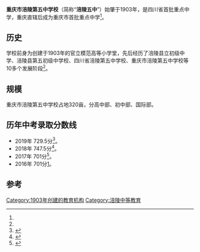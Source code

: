 {{Infobox Highschool
|校徽=
|中学名称 = 重庆市涪陵第五中学校
|EnglishName = No.5 Middle School Fuling Chongqing
|所在地 = [[中华人民共和国|中华人民共和国]][[重庆市|重庆市]][[涪陵区|涪陵区]]
|现任校长=秦勇<ref>{{cite web| language =zh-hans| publisher =涪陵五中官方网站| title =党委书记、校长秦勇| url =http://www.flwz.cn/xxgk/ShowArticle.asp?ArticleID=1132| date =2012-02-11| accessdate =2014-08-25| archive-date =2014-08-26| archive-url =https://web.archive.org/web/20140826130645/http://www.flwz.cn/xxgk/ShowArticle.asp?ArticleID=1132| dead-url =yes}}</ref>
|建立时间=1911年<br />{{QING-1889}}[[宣统|宣统]]三年
|校训=正心养德
|校风=博学笃行
|教风=
|学风=
|紀念日 =
|校园=[[重庆市|重庆市]][[涪陵区|涪陵区]]迎宾大道555号
|学校类型=公立
|学生数量=6900余<ref name="简介">>{{cite web| language =zh-hans| publisher =涪陵五中官方网站| title =涪陵五中简介| url =http://www.flwz.cn/xxgk/ShowArticle.asp?ArticleID=1138| date =2012-02-11| accessdate =2014-08-25| archive-date =2014-08-26| archive-url =https://web.archive.org/web/20140826130434/http://www.flwz.cn/xxgk/ShowArticle.asp?ArticleID=1138| dead-url =yes}}</ref>
|教员数量=教职员工364人<ref name="简介" />
|校园面积=320亩<ref name="简介" />
|网站=http://www.flwz.cn/
}}

'''重庆市涪陵第五中学校'''（简称“'''涪陵五中'''”）始肇于1903年，是四川省首批重点中学，重庆直辖后成为重庆市首批重点中学<ref name="简介" />。

== 历史 ==
学校前身为创建于1903年的官立模范高等小学堂，先后经历了涪陵县立初级中学、涪陵县第五初级中学校、四川省涪陵第五中学校、重庆市涪陵第五中学校等10多个发展阶段<ref name="简介" />。

== 规模 ==
重庆市涪陵第五中学校占地320亩，分高中部、初中部、国际部。

== 历年中考录取分数线 ==

* 2019年 729.5分<ref>{{Cite web|title=重磅！涪陵区2019年普通高中招生录取分数线出炉，五中分数线最高！_考生|url=http://www.sohu.com/a/323068236_164709|accessdate=2020-02-14|work=www.sohu.com|language=en}}</ref>。
* 2018年 747.5分<ref>{{Cite web|title=2018涪陵中考分数线(涪陵五中、实验中学、涪高中、十七中录取分数线),精英中考网|url=http://www.zhongkaowu.com/zk/fenshuxian/201812/zk_43374.html|accessdate=2020-02-14|work=www.zhongkaowu.com}}</ref>。
* 2017年 701分<ref>{{Cite web|title=2017年重庆涪陵中考分数线（涪陵五中）|url=https://www.51test.net/show/8483314.html|accessdate=2020-02-14|work=www.51test.net|archive-date=2017-11-11|archive-url=https://web.archive.org/web/20171111070959/http://www.51test.net/show/8483314.html|dead-url=no}}</ref>。
* 2016年 701分[http://www.chusan.com/zhongkao/3842.html]。

==参考==

{{Reflist|2}}

{{Authority control}}
[[Category:1903年创建的教育机构|Category:1903年创建的教育机构]]
[[Category:涪陵中等教育|Category:涪陵中等教育]]